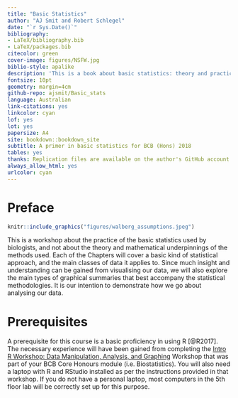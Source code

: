 ```yaml
--- 
title: "Basic Statistics"
author: "AJ Smit and Robert Schlegel"
date: "`r Sys.Date()`"
bibliography:
- LaTeX/bibliography.bib
- LaTeX/packages.bib
citecolor: green
cover-image: figures/NSFW.jpg
biblio-style: apalike
description: 'This is a book about basic statistics: theory and practice.'
fontsize: 10pt
geometry: margin=4cm
github-repo: ajsmit/Basic_stats
language: Australian
link-citations: yes
linkcolor: cyan
lof: yes
lot: yes
papersize: A4
site: bookdown::bookdown_site
subtitle: A primer in basic statistics for BCB (Hons) 2018
tables: yes
thanks: Replication files are available on the author's GitHub account
always_allow_html: yes
urlcolor: cyan
---
```


# Preface {-}

```r
knitr::include_graphics("figures/walberg_assumptions.jpeg")
```

This is a workshop about the practice of the basic statistics used by biologists, and not about the theory and mathematical underpinnings of the methods used. Each of the Chapters will cover a basic kind of statistical approach, and the main classes of data it applies to. Since much insight and understanding can be gained from visualising our data, we will also explore the main types of graphical summaries that best accompany the statistical methodologies. It is our intention to demonstrate how we go about analysing our data. 

# Prerequisites {-}
A prerequisite for this course is a basic proficiency in using R [@R2017]. The necessary experience will have been gained from completing the [Intro R Workshop: Data Manipulation, Analysis, and Graphing](https://robwschlegel.github.io/Intro_R_Workshop/) Workshop that was part of your BCB Core Honours module (i.e. Biostatistics). You will also need a laptop with R and RStudio installed as per the instructions provided in that workshop. If you do not have a personal laptop, most computers in the 5th floor lab will be correctly set up for this purpose.


